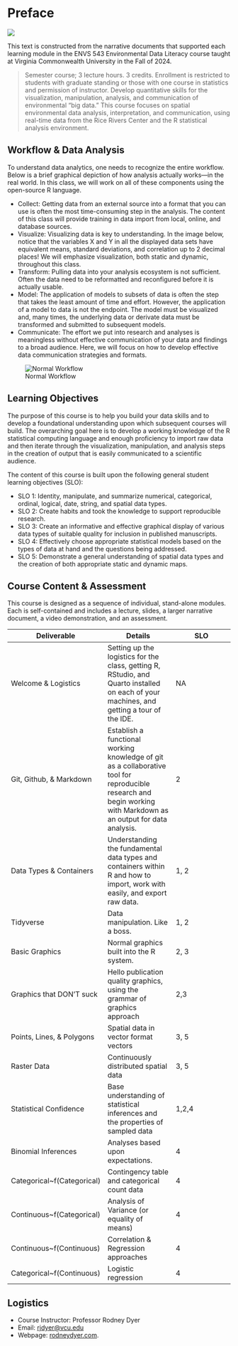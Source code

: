 # Preface {.unnumbered}

![](media/DataAnimation.gif)

This text is constructed from the narrative documents that supported each learning module in the ENVS 543 Environmental Data Literacy course taught at Virginia Commonwealth University in the Fall of 2024.

> Semester course; 3 lecture hours. 3 credits. Enrollment is restricted to students with graduate standing or those with one course in statistics and permission of instructor. Develop quantitative skills for the visualization, manipulation, analysis, and communication of environmental "big data." This course focuses on spatial environmental data analysis, interpretation, and communication, using real-time data from the Rice Rivers Center and the R statistical analysis environment.

## Workflow & Data Analysis

To understand data analytics, one needs to recognize the entire workflow. Below is a brief graphical depiction of how analysis actually works—in the real world. In this class, we will work on all of these components using the open-source R language.

-   Collect: Getting data from an external source into a format that you can use is often the most time-consuming step in the analysis. The content of this class will provide training in data import from local, online, and database sources.\
-   Visualize: Visualizing data is key to understanding. In the image below, notice that the variables X and Y in all the displayed data sets have equivalent means, standard deviations, and correlation up to 2 decimal places! We will emphasize visualization, both static and dynamic, throughout this class.\
-   Transform: Pulling data into your analysis ecosystem is not sufficient. Often the data need to be reformatted and reconfigured before it is actually usable.\
-   Model: The application of models to subsets of data is often the step that takes the least amount of time and effort. However, the application of a model to data is not the endpoint. The model must be visualized and, many times, the underlying data or derivate data must be transformed and submitted to subsequent models.\
-   Communicate: The effort we put into research and analyses is meaningless without effective communication of your data and findings to a broad audience. Here, we will focus on how to develop effective data communication strategies and formats.

![Normal Workflow](media/workflow.png)

## Learning Objectives

The purpose of this course is to help you build your data skills and to develop a foundational understanding upon which subsequent courses will build. The overarching goal here is to develop a working knowledge of the R statistical computing language and enough proficiency to import raw data and then iterate through the visualization, manipulation, and analysis steps in the creation of output that is easily communicated to a scientific audience.

The content of this course is built upon the following general student learning objectives (SLO):

-   SLO 1: Identity, manipulate, and summarize numerical, categorical, ordinal, logical, date, string, and spatial data types.
-   SLO 2: Create habits and took the knowledge to support reproducible research.
-   SLO 3: Create an informative and effective graphical display of various data types of suitable quality for inclusion in published manuscripts.
-   SLO 4: Effectively choose appropriate statistical models based on the types of data at hand and the questions being addressed.
-   SLO 5: Demonstrate a general understanding of spatial data types and the creation of both appropriate static and dynamic maps.

## Course Content & Assessment

This course is designed as a sequence of individual, stand-alone modules. Each is self-contained and includes a lecture, slides, a larger narrative document, a video demonstration, and an assessment.

| Deliverable | Details | SLO |
|----|----|----|
| Welcome & Logistics | Setting up the logistics for the class, getting R, RStudio, and Quarto installed on each of your machines, and getting a tour of the IDE. | NA |
| Git, Github, & Markdown | Establish a functional working knowledge of git as a collaborative tool for reproducible research and begin working with Markdown as an output for data analysis. | 2 |
| Data Types & Containers | Understanding the fundamental data types and containers within R and how to import, work with easily, and export raw data. | 1, 2 |
| Tidyverse | Data manipulation. Like a boss. | 1, 2 |
| Basic Graphics | Normal graphics built into the R system. | 2, 3 |
| Graphics that DON’T suck | Hello publication quality graphics, using the grammar of graphics approach | 2,3 |
| Points, Lines, & Polygons | Spatial data in vector format vectors | 3, 5 |
| Raster Data | Continuously distributed spatial data | 3, 5 |
| Statistical Confidence | Base understanding of statistical inferences and the properties of sampled data | 1,2,4 |
| Binomial Inferences | Analyses based upon expectations. | 4 |
| Categorical\~f(Categorical) | Contingency table and categorical count data | 4 |
| Continuous\~f(Categorical) | Analysis of Variance (or equality of means) | 4 |
| Continuous\~f(Continuous) | Correlation & Regression approaches | 4 |
| Categorical\~f(Continuous) | Logistic regression | 4 |

## Logistics

-   Course Instructor: Professor Rodney Dyer
-   Email: [rjdyer\@vcu.edu](mailto://rjdyer@vcu.edu)
-   Webpage: [rodneydyer.com](https://rodneydyer.com).
